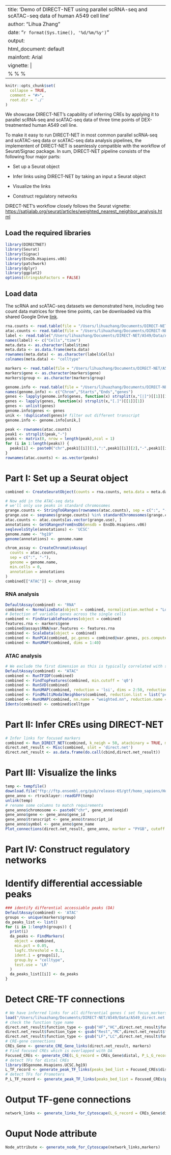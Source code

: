 
---
title: 'Demo of DIRECT-NET using parallel scRNA-seq and scATAC-seq data of human A549 cell line'
author: "Lihua Zhang"
date: "`r format(Sys.time(), '%d/%m/%y')`"
output:
  html_document: default
mainfont: Arial
vignette: |
  %\VignetteIndexEntry{Inferring CREs and reconstructing regulatory networks from single cell multi-omics data} %\VignetteEngine{knitr::rmarkdown} %\VignetteEncoding{UTF-8}
---

```r
knitr::opts_chunk$set(
  collapse = TRUE,
  comment = "#>",
  root.dir = './'
)
```

We showcase DIRECT-NET’s capability of inferring CREs by applying it to parallel scRNA-seq and scATAC-seq data of three time points of DEX-treatmented human A549 cell line. 

To make it easy to run DIRECT-NET in most common parallel scRNA-seq and scATAC-seq data or scATAC-seq data analysis pipelines, the implementent of DIRECT-NET is seamlessly compatible with the workflow of Seurat/Signac package. In sum, DIRECT-NET pipeline consists of the following four major parts:

* Set up a Seurat object

* Infer links using DIRECT-NET by taking an input a Seurat object

* Visualize the links

* Construct regulatory networks

DIRECT-NET's workflow closely follows the Seurat vignette: [https://satijalab.org/seurat/articles/weighted_nearest_neighbor_analysis.html](https://satijalab.org/seurat/articles/weighted_nearest_neighbor_analysis.html)

## Load the required libraries
```r
library(DIRECTNET)
library(Seurat)
library(Signac)
library(EnsDb.Hsapiens.v86)
library(patchwork)
library(dplyr)
library(ggplot2)
options(stringsAsFactors = FALSE)
```

## Load data
The scRNA and scATAC-seq datasets we demonstrated here, including two count data matrices for three time points, can be downloaded via this shared Google Drive [link](https://drive.google.com/drive/folders/13KyLEjJ6iOm6_HJYoP2zK_nv-juHLmdT?usp=sharing).

```r
rna.counts <- read.table(file = "/Users/lihuazhang/Documents/DIRECT-NET/A549/Data/A549_RNA_count.txt")
atac.counts <- read.table(file = "/Users/lihuazhang/Documents/DIRECT-NET/A549/Data/A549_ATAC_count.txt")
label <- read.table("/Users/lihuazhang/Documents/DIRECT-NET/A549/Data/A549_time.txt",sep = "\t")
names(label) <- c("Cells","time")
meta.data <- as.character(label$time)
meta.data <- as.data.frame(meta.data)
rownames(meta.data) <- as.character(label$Cells)
colnames(meta.data) <- "celltype"

markers <- read.table(file = "/Users/lihuazhang/Documents/DIRECT-NET/A549/Data/A549_DE_genes.txt",header = TRUE,sep = "\t") # identified by Wilcox rank test
markers$gene <- as.character(markers$gene)
markers$group <- as.character(markers$group)

genome.info <- read.table(file = "/Users/lihuazhang/Documents/DIRECT-NET/A549/Data/hg19.promoter.regions.txt")
names(genome.info) <- c("Chrom","Starts","Ends","genes")
genes <- lapply(genome.info$genes, function(x) strsplit(x,"[|]")[[1]][1])
genes <- lapply(genes, function(x) strsplit(x,"[.]")[[1]][1])
genes <- unlist(genes)
genome.info$genes <- genes
unik <- !duplicated(genes)# filter out different transcript
genome.info <- genome.info[unik,]

peak <- rownames(atac.counts)
peak1 <- strsplit(peak,"-")
peaks <- matrix(0, nrow = length(peak),ncol = 1)
for (i in 1:length(peaks)) {
  peaks[i] <- paste0("chr",peak1[[i]][1],":",peak1[[i]][2],"-",peak1[[i]][3])
}
rownames(atac.counts) <- as.vector(peaks)

```

# Part I: Set up a Seurat object
```r
combined <- CreateSeuratObject(counts = rna.counts, meta.data = meta.data) 

# Now add in the ATAC-seq data
# we'll only use peaks in standard chromosomes
grange.counts <- StringToGRanges(rownames(atac.counts), sep = c(":", "-"))
grange.use <- seqnames(grange.counts) %in% standardChromosomes(grange.counts)
atac.counts <- atac.counts[as.vector(grange.use), ]
annotations <- GetGRangesFromEnsDb(ensdb = EnsDb.Hsapiens.v86)
seqlevelsStyle(annotations) <- 'UCSC'
genome.name <- "hg19"
genome(annotations) <- genome.name

chrom_assay <- CreateChromatinAssay(
  counts = atac.counts,
  sep = c(":", "-"),
  genome = genome.name,
  min.cells = 0,
  annotation = annotations
)
combined[["ATAC"]] <- chrom_assay

```

###  RNA analysis
```r
DefaultAssay(combined) <- "RNA"
combined <- NormalizeData(object = combined, normalization.method = "LogNormalize", scale.factor = 10000)
# Detection of variable genes across the single cells
combined <- FindVariableFeatures(object = combined)
features.rna <- markers$gene
combined@assays$RNA@var.features <- features.rna
combined <- ScaleData(object = combined)
combined <- RunPCA(combined, pc.genes = combined@var.genes, pcs.compute = 40, do.print = FALSE)
combined <- RunUMAP(combined, dims = 1:40)

```

### ATAC analysis
```r
# We exclude the first dimension as this is typically correlated with sequencing depth
DefaultAssay(combined) <- "ATAC"
combined <- RunTFIDF(combined)
combined <- FindTopFeatures(combined, min.cutoff = 'q0')
combined <- RunSVD(combined)
combined <- RunUMAP(combined, reduction = 'lsi', dims = 2:50, reduction.name = "umap.atac", reduction.key = "atacUMAP_")
combined <- FindMultiModalNeighbors(combined, reduction.list = list("pca", "lsi"), dims.list = list(1:50, 2:50))
combined <- RunUMAP(combined, nn.name = "weighted.nn", reduction.name = "wnn.umap", reduction.key = "wnnUMAP_")
Idents(combined) <- combined$celltype

```

# Part II: Infer CREs using DIRECT-NET
```r
# Infer links for focused markers
combined <- Run_DIRECT_NET(combined, k_neigh = 50, atacbinary = TRUE, max_overlap=0.5, size_factor_normalize = TRUE, genome.info = genome.info, focus_markers = c("PYGB","NR3C1"))
direct.net_result <- Misc(combined, slot = 'direct.net')
direct.net_result <- as.data.frame(do.call(cbind,direct.net_result))

```

# Part III: Visualize the links
```r
temp <- tempfile()
download.file("ftp://ftp.ensembl.org/pub/release-65/gtf/homo_sapiens/Homo_sapiens.GRCh37.65.gtf.gz", temp)
gene_anno <- rtracklayer::readGFF(temp)
unlink(temp)
# rename some columns to match requirements
gene_anno$chromosome <- paste0("chr", gene_anno$seqid)
gene_anno$gene <- gene_anno$gene_id
gene_anno$transcript <- gene_anno$transcript_id
gene_anno$symbol <- gene_anno$gene_name
Plot_connections(direct.net_result, gene_anno, marker = "PYGB", cutoff = 0.5)
```

# Part IV: Construct regulatory networks
# Identify differential accessiable peaks
```r
### identify differential accessiable peaks (DA)
DefaultAssay(combined) <- 'ATAC'
groups <- unique(markers$group)
da_peaks_list <- list()
for (i in 1:length(groups)) {
  print(i)
  da_peaks <- FindMarkers(
    object = combined,
    min.pct = 0.05,
    logfc.threshold = 0.1,
    ident.1 = groups[i],
    group.by = "celltype",
    test.use = 'LR'
  )
  da_peaks_list[[i]] <- da_peaks
}
```
# Detect CRE-TF connections
```r
# We have inferred links for all differential genes ( set focus_markers to features.rna)
load("/Users/lihuazhang/Documents/DIRECT-NET/A549/Data/A549_direct.net.RData")
# check the function type name
direct.net_result$function_type <- gsub("HF","HC",direct.net_result$function_type)
direct.net_result$function_type <- gsub("Rest","MC",direct.net_result$function_type)
direct.net_result$function_type <- gsub("LF","LC",direct.net_result$function_type)
# CRE-gene connections
CREs_Gene <- generate_CRE_Gene_links(direct.net_result, markers)
# Find focused CREs which is overlapped with DA
Focused_CREs <- generate_CRE(L_G_record = CREs_Gene$distal, P_L_G_record = CREs_Gene$promoter, da_peaks_list)
# detect TFs for distal CREs
library(BSgenome.Hsapiens.UCSC.hg19)
L_TF_record <- generate_peak_TF_links(peaks_bed_list = Focused_CREs$distal, species="Homo sapiens", genome = BSgenome.Hsapiens.UCSC.hg19, markers)
# detect TFs for Promoters
P_L_TF_record <- generate_peak_TF_links(peaks_bed_list = Focused_CREs$promoter, species="Homo sapiens", genome = BSgenome.Hsapiens.UCSC.hg19, markers)

```

# Output TF-gene connections
```r
network_links <- generate_links_for_Cytoscape(L_G_record = CREs_Gene$distal, L_TF_record, P_L_G_record = CREs_Gene$promoter, P_L_TF_record,groups)
```

# Ouput Node attribute
```r
Node_attribute <- generate_node_for_Cytoscape(network_links,markers)
```
